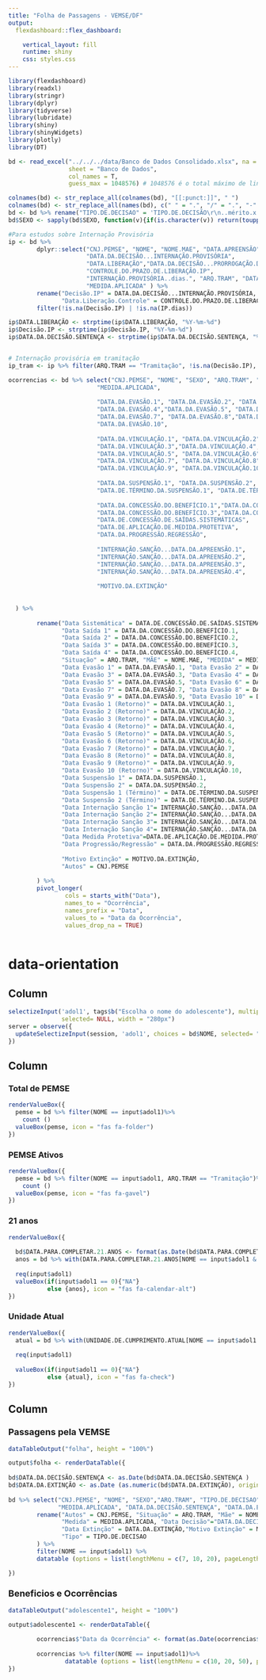 ```yaml
---
title: "Folha de Passagens - VEMSE/DF"
output: 
  flexdashboard::flex_dashboard:

    vertical_layout: fill
    runtime: shiny
    css: styles.css
---
```


```r
library(flexdashboard)
library(readxl)
library(stringr)
library(dplyr)
library(tidyverse)
library(lubridate)
library(shiny)
library(shinyWidgets)
library(plotly)
library(DT)
```

```r

bd <- read_excel("../../../data/Banco de Dados Consolidado.xlsx", na = "-", 
                 sheet = "Banco de Dados",
                 col_names = T, 
                 guess_max = 1048576) # 1048576 é o total máximo de linhas do excel

colnames(bd) <- str_replace_all(colnames(bd), "[[:punct:]]", " ")
colnames(bd) <- str_replace_all(names(bd), c(" " = ".", "/" = ".", "-" = ".", "," = "" ))
bd <- bd %>% rename("TIPO.DE.DECISAO" = 'TIPO.DE.DECISÃO\r\n..mérito.x.remissão.')
bd$SEXO <- sapply(bd$SEXO, function(v){if(is.character(v)) return(toupper(v)) else return(v)})

```

```r
#Para estudos sobre Internação Provisória
ip <- bd %>%
        dplyr::select("CNJ.PEMSE", "NOME", "NOME.MAE", "DATA.APREENSÃO",
                      "DATA.DA.DECISÃO...INTERNAÇÃO.PROVISÓRIA", 
                      "DATA.LIBERAÇÃO","DATA.DA.DECISÃO...PRORROGAÇÃO.DO.PRAZO.DE.IP",
                      "CONTROLE.DO.PRAZO.DE.LIBERAÇÃO.IP",
                      "INTERNAÇÃO.PROVISÓRIA..dias.", "ARQ.TRAM", "DATA.DA.DECISÃO.SENTENÇA", 
                      "MEDIDA.APLICADA" ) %>%
        rename("Decisão.IP" = DATA.DA.DECISÃO...INTERNAÇÃO.PROVISÓRIA, "Data.Prorrogação" = DATA.DA.DECISÃO...PRORROGAÇÃO.DO.PRAZO.DE.IP,
               "Data.Liberação.Controle" = CONTROLE.DO.PRAZO.DE.LIBERAÇÃO.IP, "IP.dias"= INTERNAÇÃO.PROVISÓRIA..dias.) %>%
        filter(!is.na(Decisão.IP) | !is.na(IP.dias))

ip$DATA.LIBERAÇÃO <- strptime(ip$DATA.LIBERAÇÃO, "%Y-%m-%d")
ip$Decisão.IP <- strptime(ip$Decisão.IP, "%Y-%m-%d")
ip$DATA.DA.DECISÃO.SENTENÇA <- strptime(ip$DATA.DA.DECISÃO.SENTENÇA, "%Y-%m-%d")


# Internação provisória em tramitação
ip_tram <- ip %>% filter(ARQ.TRAM == "Tramitação", !is.na(Decisão.IP), is.na(DATA.LIBERAÇÃO)) 
```

```r
ocorrencias <- bd %>% select("CNJ.PEMSE", "NOME", "SEXO", "ARQ.TRAM", "NOME.MAE",
                         "MEDIDA.APLICADA",
                           
                         "DATA.DA.EVASÃO.1", "DATA.DA.EVASÃO.2", "DATA.DA.EVASÃO.3",
                         "DATA.DA.EVASÃO.4","DATA.DA.EVASÃO.5", "DATA.DA.EVASÃO.6",
                         "DATA.DA.EVASÃO.7", "DATA.DA.EVASÃO.8","DATA.DA.EVASÃO.9",
                         "DATA.DA.EVASÃO.10",
                         
                         "DATA.DA.VINCULAÇÃO.1", "DATA.DA.VINCULAÇÃO.2",
                         "DATA.DA.VINCULAÇÃO.3","DATA.DA.VINCULAÇÃO.4", 
                         "DATA.DA.VINCULAÇÃO.5", "DATA.DA.VINCULAÇÃO.6",
                         "DATA.DA.VINCULAÇÃO.7", "DATA.DA.VINCULAÇÃO.8",
                         "DATA.DA.VINCULAÇÃO.9", "DATA.DA.VINCULAÇÃO.10",
                         
                         "DATA.DA.SUSPENSÃO.1", "DATA.DA.SUSPENSÃO.2",
                         "DATA.DE.TÉRMINO.DA.SUSPENSÃO.1", "DATA.DE.TÉRMINO.DA.SUSPENSÃO.2", 
                           
                         "DATA.DA.CONCESSÃO.DO.BENEFÍCIO.1","DATA.DA.CONCESSÃO.DO.BENEFÍCIO.2",
                         "DATA.DA.CONCESSÃO.DO.BENEFÍCIO.3","DATA.DA.CONCESSÃO.DO.BENEFÍCIO.4", 
                         "DATA.DE.CONCESSÃO.DE.SAÍDAS.SISTEMÁTICAS",
                         "DATA.DE.APLICAÇÃO.DE.MEDIDA.PROTETIVA",
                         "DATA.DA.PROGRESSÃO.REGRESSÃO",
                         
                         "INTERNAÇÃO.SANÇÃO...DATA.DA.APREENSÃO.1",
                         "INTERNAÇÃO.SANÇÃO...DATA.DA.APREENSÃO.2", 
                         "INTERNAÇÃO.SANÇÃO...DATA.DA.APREENSÃO.3",
                         "INTERNAÇÃO.SANÇÃO...DATA.DA.APREENSÃO.4",
                         
                         "MOTIVO.DA.EXTINÇÃO"
                         
                           
  ) %>%
    
        rename("Data Sistemática" = DATA.DE.CONCESSÃO.DE.SAÍDAS.SISTEMÁTICAS,
               "Data Saída 1" = DATA.DA.CONCESSÃO.DO.BENEFÍCIO.1,
               "Data Saída 2" = DATA.DA.CONCESSÃO.DO.BENEFÍCIO.2,
               "Data Saída 3" = DATA.DA.CONCESSÃO.DO.BENEFÍCIO.3,
               "Data Saída 4" = DATA.DA.CONCESSÃO.DO.BENEFÍCIO.4, 
               "Situação" = ARQ.TRAM, "MÃE" = NOME.MAE, "MEDIDA" = MEDIDA.APLICADA,
               "Data Evasão 1" = DATA.DA.EVASÃO.1, "Data Evasão 2" = DATA.DA.EVASÃO.2,
               "Data Evasão 3" = DATA.DA.EVASÃO.3, "Data Evasão 4" = DATA.DA.EVASÃO.4,
               "Data Evasão 5" = DATA.DA.EVASÃO.5, "Data Evasão 6" = DATA.DA.EVASÃO.6,
               "Data Evasão 7" = DATA.DA.EVASÃO.7, "Data Evasão 8" = DATA.DA.EVASÃO.8,
               "Data Evasão 9" = DATA.DA.EVASÃO.9, "Data Evasão 10" = DATA.DA.EVASÃO.10,
               "Data Evasão 1 (Retorno)" = DATA.DA.VINCULAÇÃO.1, 
               "Data Evasão 2 (Retorno)" = DATA.DA.VINCULAÇÃO.2,
               "Data Evasão 3 (Retorno)" = DATA.DA.VINCULAÇÃO.3, 
               "Data Evasão 4 (Retorno)" = DATA.DA.VINCULAÇÃO.4,
               "Data Evasão 5 (Retorno)" = DATA.DA.VINCULAÇÃO.5, 
               "Data Evasão 6 (Retorno)" = DATA.DA.VINCULAÇÃO.6,
               "Data Evasão 7 (Retorno)" = DATA.DA.VINCULAÇÃO.7, 
               "Data Evasão 8 (Retorno)" = DATA.DA.VINCULAÇÃO.8,
               "Data Evasão 9 (Retorno)" = DATA.DA.VINCULAÇÃO.9, 
               "Data Evasão 10 (Retorno)" = DATA.DA.VINCULAÇÃO.10,
               "Data Suspensão 1" = DATA.DA.SUSPENSÃO.1, 
               "Data Suspensão 2" = DATA.DA.SUSPENSÃO.2,
               "Data Suspensão 1 (Término)" = DATA.DE.TÉRMINO.DA.SUSPENSÃO.1, 
               "Data Suspensão 2 (Término)" = DATA.DE.TÉRMINO.DA.SUSPENSÃO.2, 
               "Data Internação Sanção 1"= INTERNAÇÃO.SANÇÃO...DATA.DA.APREENSÃO.1, 
               "Data Internação Sanção 2"= INTERNAÇÃO.SANÇÃO...DATA.DA.APREENSÃO.2,
               "Data Internação Sanção 3"= INTERNAÇÃO.SANÇÃO...DATA.DA.APREENSÃO.3,
               "Data Internação Sanção 4"= INTERNAÇÃO.SANÇÃO...DATA.DA.APREENSÃO.4, 
               "Data Medida Protetiva"=DATA.DE.APLICAÇÃO.DE.MEDIDA.PROTETIVA, 
               "Data Progressão/Regressão" = DATA.DA.PROGRESSÃO.REGRESSÃO,
               
               "Motivo Extinção" = MOTIVO.DA.EXTINÇÃO,
               "Autos" = CNJ.PEMSE
              
        ) %>%
        pivot_longer(
                cols = starts_with("Data"),
                names_to = "Ocorrência",
                names_prefix = "Data",
                values_to = "Data da Ocorrência",
                values_drop_na = TRUE)
 
```



{data-orientation=rows}
===========
Column {data-height=15} 
-----------------------------------------------------------------------
  
```r

selectizeInput('adol1', tags$b("Escolha o nome do adolescente"), multiple = F, choices = NULL, 
               selected= NULL, width = "280px")
server = observe({
  updateSelectizeInput(session, 'adol1', choices = bd$NOME, selected= "", server = TRUE) 
})
```

Column {data-height=100} 
------------
### **Total de PEMSE** 
```r
renderValueBox({
  pemse = bd %>% filter(NOME == input$adol1)%>%
    count ()
  valueBox(pemse, icon = "fas fa-folder")  
})
```

### **PEMSE Ativos** 
```r
renderValueBox({
  pemse = bd %>% filter(NOME == input$adol1, ARQ.TRAM == "Tramitação")%>%
    count ()
  valueBox(pemse, icon = "fas fa-gavel") 
})
```

### **21 anos** 
```r
renderValueBox({
  
  bd$DATA.PARA.COMPLETAR.21.ANOS <- format(as.Date(bd$DATA.PARA.COMPLETAR.21.ANOS), "%d/%m/%Y")  
  anos = bd %>% with(DATA.PARA.COMPLETAR.21.ANOS[NOME == input$adol1 & ARQ.TRAM == "Tramitação"]) %>% head(1)
  
  req(input$adol1)
  valueBox(if(input$adol1 == 0){"NA"}
           else {anos}, icon = "fas fa-calendar-alt")
})
```


### **Unidade Atual** 
```r
renderValueBox({
  atual = bd %>% with(UNIDADE.DE.CUMPRIMENTO.ATUAL[NOME == input$adol1 & ARQ.TRAM == "Tramitação"]) %>% head(1)
   
  req(input$adol1)
  
  valueBox(if(input$adol1 == 0){"NA"}
           else {atual}, icon = "fas fa-check")
})
```



Column {.tabset}
---------
### <font size="4"> **Passagens pela VEMSE** </font> 
```r

dataTableOutput("folha", height = "100%")

output$folha <- renderDataTable({
        
bd$DATA.DA.DECISÃO.SENTENÇA <- as.Date(bd$DATA.DA.DECISÃO.SENTENÇA )
bd$DATA.DA.EXTINÇÃO <- as.Date (as.numeric(bd$DATA.DA.EXTINÇÃO), origin = "1899-12-30") # windows excel origin
 
bd %>% select("CNJ.PEMSE", "NOME", "SEXO","ARQ.TRAM", "TIPO.DE.DECISAO", "NOME.MAE", 
              "MEDIDA.APLICADA", "DATA.DA.DECISÃO.SENTENÇA", "DATA.DA.EXTINÇÃO", "MOTIVO.DA.EXTINÇÃO") %>%
        rename("Autos" = CNJ.PEMSE, "Situação" = ARQ.TRAM, "Mãe" = NOME.MAE, 
               "Medida" = MEDIDA.APLICADA, "Data Decisão"="DATA.DA.DECISÃO.SENTENÇA", 
               "Data Extinção" = DATA.DA.EXTINÇÃO,"Motivo Extinção" = MOTIVO.DA.EXTINÇÃO,
               "Tipo" = TIPO.DE.DECISAO
        ) %>%
        filter(NOME == input$adol1) %>% 
        datatable (options = list(lengthMenu = c(7, 10, 20), pageLength = 7), class = 'display')

})
```

### <font size="4"> **Beneficios e Ocorrências** </font> 
```r
dataTableOutput("adolescente1", height = "100%") 

output$adolescente1 <- renderDataTable({
        
        ocorrencias$"Data da Ocorrência" <- format(as.Date(ocorrencias$"Data da Ocorrência"), "%d/%m/%Y")  
        
        ocorrencias %>% filter(NOME == input$adol1)%>%
                datatable (options = list(lengthMenu = c(10, 20, 50), pageLength = 10), class = 'display')
})
```




